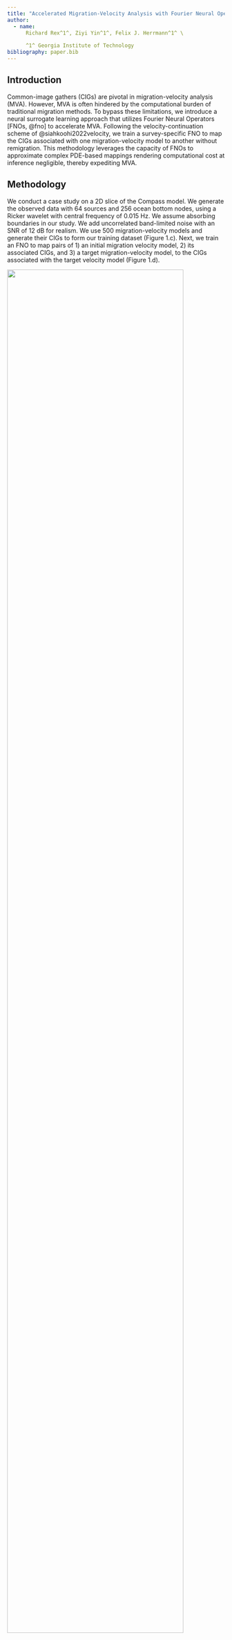 ```yaml
---
title: "Accelerated Migration-Velocity Analysis with Fourier Neural Operators"
author:
  - name:
      Richard Rex^1^, Ziyi Yin^1^, Felix J. Herrmann^1^ \
      
      ^1^ Georgia Institute of Technology
bibliography: paper.bib
---
```


::: hidden
$$
    \newcommand{\pluseq}{\mathrel{+}=}
$$
:::

## Introduction

Common-image gathers (CIGs) are pivotal in migration-velocity analysis (MVA). However, MVA is often hindered by the computational burden of traditional migration methods. To bypass these limitations, we introduce a neural surrogate learning approach that utilizes Fourier Neural Operators [FNOs, @fno] to accelerate MVA. Following the velocity-continuation scheme of @siahkoohi2022velocity, we train a survey-specific FNO to map the CIGs associated with one migration-velocity model to another without remigration. This methodology leverages the capacity of FNOs to approximate complex PDE-based mappings rendering computational cost at inference negligible, thereby expediting MVA.
<!-- 
If optimization ends up working by Friday :

$L =-\sum_i\frac{E_i}{i}$

$E_i = \frac{fft(CIG[-i:i])}{fft(CIG)}$

Where $E_i$ represents the $\%$ of energy contained in offsets that are at most $|i|$ offsets away from the 0 offset. 

NOTE: The fft is taken along the offset dimension -->

## Methodology

We conduct a case study on a 2D slice of the Compass model. We generate the observed data with 64 sources and 256 ocean bottom nodes, using a Ricker wavelet with central frequency of 0.015 Hz. We assume absorbing boundaries in our study. We add uncorrelated band-limited noise with an SNR of 12 dB for realism. We use 500 migration-velocity models and generate their CIGs to form our training dataset (Figure 1.c). Next, we train an FNO to map pairs of $1)$ an initial migration velocity model, $2)$ its associated CIGs, and $3)$ a target migration-velocity model, to the CIGs associated with the target velocity model (Figure 1.d).

::: {#fig-unsup}
![](figures/workflow.001.jpeg){width="90%"}

Migrated CIG from a slice of a Compass model and our observation (a), Smoothed velocity models obtained from background velocity model (b), Migrated CIGs from smoothed velocity models as training targets (c), Surrogate that maps our input to the target CIGs (d)
:::

::: {#fig-sup}
![](figures/valid_sample=8.png)

![](figures/valid_sample=6.png)

Column 1 represents the true CIG computed analytically. Column 2 represents the predicted CIG from our FNO whereas the last column shows the amplified absolute difference between the first 2 columns
:::

## Conclusion

Figure 2 displays the FNO prediction in the subsurface-offset domain across various velocity models in an unseen test dataset. Despite some minor errors, the FNO prediction successfully captures the focusing pattern of the CIGs, and correctly produces the imaged reflectivities in the zero-offset. Computationally, the upfront training cost could potentially be reduced by transfer learning techniques. At inference, our trained FNO achieves $3200\times$ speed-up compared to numerical computation of CIGs. These findings substantiate the efficiency of the FNOs in generating CIGs for many velocity models, underscoring its applicability in real-time MVA. This accelerated MVA framework could pave the way for quantifying the uncertainty of imaged reflectivities with respect to many velocity models, and also help select velocity models that lead to desired properties in CIGs. This framework will naturally become a postprocessor for velocity models produced by generative artificial intelligence workflows [@wise].

## Acknowledgement {.appendix}

This research was carried out with the support of Georgia Research Alliance and partners of the ML4Seismic Center.

## Software availability {.appendix}

This work is made reproducible at [FNO-CIG](https://github.com/slimgroup/FNO-CIG)

### References

::: {#refs}
:::
